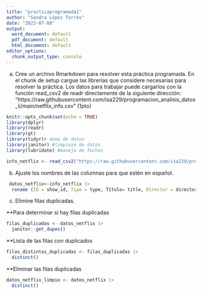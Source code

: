 ```yaml
---
title: "practicaprogramada1"
author: "Sandra López Torres"
date: "2023-07-08"
output:
  word_document: default
  pdf_document: default
  html_document: default
editor_options:
  chunk_output_type: console
---
```


a. Cree un archivo Rmarkdown para resolver esta práctica programada. En el chunk de setup cargue las librerías que considere necesarias para resolver la práctica. Los datos para trabajar puede cargarlos con
la función read_csv2 de readr directamente de la siguiente dirección: “https://raw.githubusercontent.com/isa229/programacion_analisis_datos_ii/main/netflix_info.csv” (1pto)

```r
knitr::opts_chunk$set(echo = TRUE)
library(dplyr)
library(readr)
library(gt)
library(tidyr)# doma de datos
library(janitor) #limpieza de datos
library(lubridate) #manejo de fechas
```

```r
info_netflix <- read_csv2("https://raw.githubusercontent.com/isa229/programacion_analisis_datos_ii/main/netflix_info.csv")
```

b. Ajuste los nombres de las columnas para que estén en español.

```r
 datos_netflix<-info_netflix |> 
  rename (ID = show_id, Tipo = type, Título= title, Director = director, País = country, Fecha_agregada = date_added, Anyo_realización = release_year, Valoración = rating, Duración = duration, Incluido_en = listed_in)
```

c. Elimine filas duplicadas. 

**Para determinar si hay filas duplicadas
```r
filas_duplicadas <- datos_netflix |> 
  janitor::get_dupes()
```

**Lista de las filas con duplicados
```r
filas_distintas_duplicadas <- filas_duplicadas |> 
  distinct()
```

**Eliminar las filas duplicadas 
```r
datos_netflix_limpio <- datos_netflix |> 
  distinct()
```